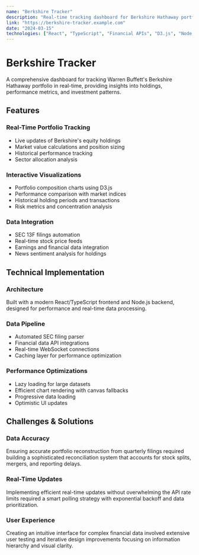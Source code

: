 ```yaml
---
name: "Berkshire Tracker"
description: "Real-time tracking dashboard for Berkshire Hathaway portfolio holdings and performance metrics"
link: "https://berkshire-tracker.example.com"
date: "2024-03-15"
technologies: ["React", "TypeScript", "Financial APIs", "D3.js", "Node.js"]
---
```


# Berkshire Tracker

A comprehensive dashboard for tracking Warren Buffett's Berkshire Hathaway portfolio in real-time, providing insights into holdings, performance metrics, and investment patterns.

## Features

### Real-Time Portfolio Tracking
- Live updates of Berkshire's equity holdings
- Market value calculations and position sizing
- Historical performance tracking
- Sector allocation analysis

### Interactive Visualizations
- Portfolio composition charts using D3.js
- Performance comparison with market indices
- Historical holding periods and transactions
- Risk metrics and concentration analysis

### Data Integration
- SEC 13F filings automation
- Real-time stock price feeds
- Earnings and financial data integration
- News sentiment analysis for holdings

## Technical Implementation

### Architecture
Built with a modern React/TypeScript frontend and Node.js backend, designed for performance and real-time data processing.

### Data Pipeline
- Automated SEC filing parser
- Financial data API integrations
- Real-time WebSocket connections
- Caching layer for performance optimization

### Performance Optimizations
- Lazy loading for large datasets
- Efficient chart rendering with canvas fallbacks
- Progressive data loading
- Optimistic UI updates

## Challenges & Solutions

### Data Accuracy
Ensuring accurate portfolio reconstruction from quarterly filings required building a sophisticated reconciliation system that accounts for stock splits, mergers, and reporting delays.

### Real-Time Updates
Implementing efficient real-time updates without overwhelming the API rate limits required a smart polling strategy with exponential backoff and data prioritization.

### User Experience
Creating an intuitive interface for complex financial data involved extensive user testing and iterative design improvements focusing on information hierarchy and visual clarity.